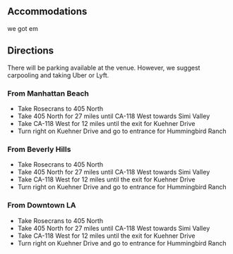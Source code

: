 ## Accommodations

we got em

## Directions

There will be parking available at the venue. However, we suggest carpooling and taking Uber or Lyft.

### **From Manhattan Beach**

- Take Rosecrans to 405 North
- Take 405 North for 27 miles until CA-118 West towards Simi Valley
- Take CA-118 West for 12 miles until the exit for Kuehner Drive
- Turn right on Kuehner Drive and go to entrance for Hummingbird Ranch

### **From Beverly Hills**

- Take Rosecrans to 405 North
- Take 405 North for 27 miles until CA-118 West towards Simi Valley
- Take CA-118 West for 12 miles until the exit for Kuehner Drive
- Turn right on Kuehner Drive and go to entrance for Hummingbird Ranch

### **From Downtown LA**

- Take Rosecrans to 405 North
- Take 405 North for 27 miles until CA-118 West towards Simi Valley
- Take CA-118 West for 12 miles until the exit for Kuehner Drive
- Turn right on Kuehner Drive and go to entrance for Hummingbird Ranch
